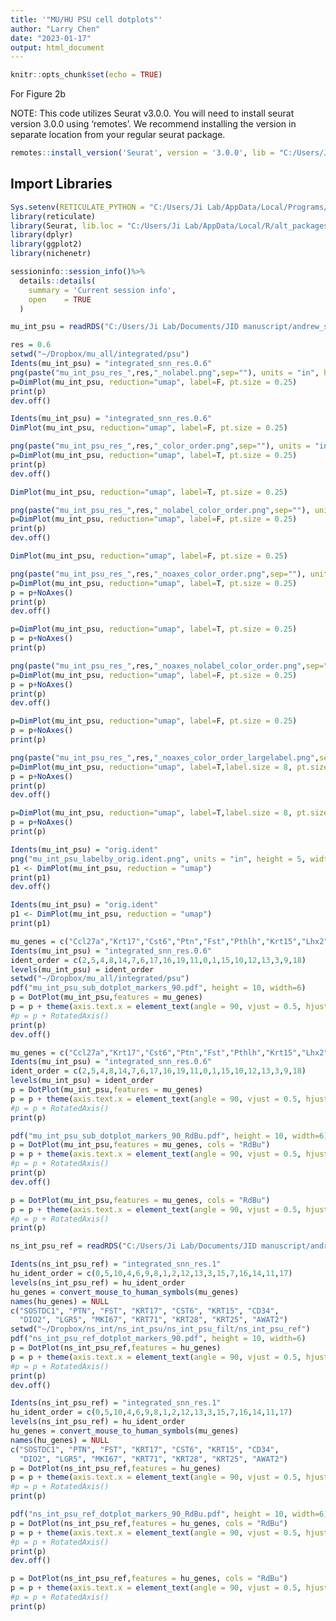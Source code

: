 ```yaml
---
title: '"MU/HU PSU cell dotplots"'
author: "Larry Chen"
date: "2023-01-17"
output: html_document
---
```


```r
knitr::opts_chunk$set(echo = TRUE)
```

For Figure 2b


NOTE: This code utilizes Seurat v3.0.0. You will need to install seurat version 3.0.0 using 'remotes'. We recommend installing the version in separate location from your regular seurat package.

```r
remotes::install_version('Seurat', version = '3.0.0', lib = "C:/Users/Ji Lab/AppData/Local/R/alt_packages" )
```

## Import Libraries

```r
Sys.setenv(RETICULATE_PYTHON = "C:/Users/Ji Lab/AppData/Local/Programs/Python/Python310")
library(reticulate)
library(Seurat, lib.loc = "C:/Users/Ji Lab/AppData/Local/R/alt_packages")
library(dplyr)
library(ggplot2)
library(nichenetr)
```

```r
sessioninfo::session_info()%>%
  details::details(
    summary = 'Current session info',
    open    = TRUE
  )
```

```r
mu_int_psu = readRDS("C:/Users/Ji Lab/Documents/JID manuscript/andrew_scripts/orig_obj/mu_int/psu/mu_int_psu.Rds")
```

```r
res = 0.6
setwd("~/Dropbox/mu_all/integrated/psu")
Idents(mu_int_psu) = "integrated_snn_res.0.6"
png(paste("mu_int_psu_res_",res,"_nolabel.png",sep=""), units = "in", height = 5, width = 6, res=300)
p=DimPlot(mu_int_psu, reduction="umap", label=F, pt.size = 0.25)
print(p)
dev.off()
```

```r
Idents(mu_int_psu) = "integrated_snn_res.0.6"
DimPlot(mu_int_psu, reduction="umap", label=F, pt.size = 0.25)
```

```r
png(paste("mu_int_psu_res_",res,"_color_order.png",sep=""), units = "in", height = 5, width = 6, res=300)
p=DimPlot(mu_int_psu, reduction="umap", label=T, pt.size = 0.25)
print(p)
dev.off()
```

```r
DimPlot(mu_int_psu, reduction="umap", label=T, pt.size = 0.25)
```

```r
png(paste("mu_int_psu_res_",res,"_nolabel_color_order.png",sep=""), units = "in", height = 5, width = 6, res=300)
p=DimPlot(mu_int_psu, reduction="umap", label=F, pt.size = 0.25)
print(p)
dev.off()
```

```r
DimPlot(mu_int_psu, reduction="umap", label=F, pt.size = 0.25)
```

```r
png(paste("mu_int_psu_res_",res,"_noaxes_color_order.png",sep=""), units = "in", height = 5, width = 6, res=300)
p=DimPlot(mu_int_psu, reduction="umap", label=T, pt.size = 0.25)
p = p+NoAxes()
print(p)
dev.off()
```

```r
p=DimPlot(mu_int_psu, reduction="umap", label=T, pt.size = 0.25)
p = p+NoAxes()
print(p)
```

```r
png(paste("mu_int_psu_res_",res,"_noaxes_nolabel_color_order.png",sep=""), units = "in", height = 5, width = 6, res=300)
p=DimPlot(mu_int_psu, reduction="umap", label=F, pt.size = 0.25)
p = p+NoAxes()
print(p)
dev.off()
```

```r
p=DimPlot(mu_int_psu, reduction="umap", label=F, pt.size = 0.25)
p = p+NoAxes()
print(p)
```

```r
png(paste("mu_int_psu_res_",res,"_noaxes_color_order_largelabel.png",sep=""), units = "in", height = 5, width = 6, res=300)
p=DimPlot(mu_int_psu, reduction="umap", label=T,label.size = 8, pt.size = 0.25)
p = p+NoAxes()
print(p)
dev.off()
```

```r
p=DimPlot(mu_int_psu, reduction="umap", label=T,label.size = 8, pt.size = 0.25)
p = p+NoAxes()
print(p)
```

```r
Idents(mu_int_psu) = "orig.ident"
png("mu_int_psu_labelby_orig.ident.png", units = "in", height = 5, width = 6, res=300)
p1 <- DimPlot(mu_int_psu, reduction = "umap")
print(p1)
dev.off()
```

```r
Idents(mu_int_psu) = "orig.ident"
p1 <- DimPlot(mu_int_psu, reduction = "umap")
print(p1)
```

```r
mu_genes = c("Ccl27a","Krt17","Cst6","Ptn","Fst","Pthlh","Krt15","Lhx2","Cd34","Lgr5","Barx2","Mki67","Krt71","Krt28","Krt35","Fabp4","Pparg","Awat2")
Idents(mu_int_psu) = "integrated_snn_res.0.6"
ident_order = c(2,5,4,8,14,7,6,17,16,19,11,0,1,15,10,12,13,3,9,18)
levels(mu_int_psu) = ident_order
setwd("~/Dropbox/mu_all/integrated/psu")
pdf("mu_int_psu_sub_dotplot_markers_90.pdf", height = 10, width=6)
p = DotPlot(mu_int_psu,features = mu_genes)
p = p + theme(axis.text.x = element_text(angle = 90, vjust = 0.5, hjust=1))
#p = p + RotatedAxis()
print(p)
dev.off()
```

```r
mu_genes = c("Ccl27a","Krt17","Cst6","Ptn","Fst","Pthlh","Krt15","Lhx2","Cd34","Lgr5","Barx2","Mki67","Krt71","Krt28","Krt35","Fabp4","Pparg","Awat2")
Idents(mu_int_psu) = "integrated_snn_res.0.6"
ident_order = c(2,5,4,8,14,7,6,17,16,19,11,0,1,15,10,12,13,3,9,18)
levels(mu_int_psu) = ident_order
p = DotPlot(mu_int_psu,features = mu_genes)
p = p + theme(axis.text.x = element_text(angle = 90, vjust = 0.5, hjust=1))
#p = p + RotatedAxis()
print(p)
```

```r
pdf("mu_int_psu_sub_dotplot_markers_90_RdBu.pdf", height = 10, width=6)
p = DotPlot(mu_int_psu,features = mu_genes, cols = "RdBu")
p = p + theme(axis.text.x = element_text(angle = 90, vjust = 0.5, hjust=1))
#p = p + RotatedAxis()
print(p)
dev.off()
```

```r
p = DotPlot(mu_int_psu,features = mu_genes, cols = "RdBu")
p = p + theme(axis.text.x = element_text(angle = 90, vjust = 0.5, hjust=1))
#p = p + RotatedAxis()
print(p)
```

```r
ns_int_psu_ref = readRDS("C:/Users/Ji Lab/Documents/JID manuscript/andrew_scripts/orig_obj/ns_int_psu_ref.Rds")
```

```r
Idents(ns_int_psu_ref) = "integrated_snn_res.1"
hu_ident_order = c(0,5,10,4,6,9,8,1,2,12,13,3,15,7,16,14,11,17)
levels(ns_int_psu_ref) = hu_ident_order
hu_genes = convert_mouse_to_human_symbols(mu_genes)
names(hu_genes) = NULL
c("SOSTDC1", "PTN", "FST", "KRT17", "CST6", "KRT15", "CD34", 
  "DIO2", "LGR5", "MKI67", "KRT71", "KRT28", "KRT25", "AWAT2")
setwd("~/Dropbox/ns_int/ns_int_psu/ns_int_psu_filt/ns_int_psu_ref")
pdf("ns_int_psu_ref_dotplot_markers_90.pdf", height = 10, width=6)
p = DotPlot(ns_int_psu_ref,features = hu_genes)
p = p + theme(axis.text.x = element_text(angle = 90, vjust = 0.5, hjust=1))
#p = p + RotatedAxis()
print(p)
dev.off()
```

```r
Idents(ns_int_psu_ref) = "integrated_snn_res.1"
hu_ident_order = c(0,5,10,4,6,9,8,1,2,12,13,3,15,7,16,14,11,17)
levels(ns_int_psu_ref) = hu_ident_order
hu_genes = convert_mouse_to_human_symbols(mu_genes)
names(hu_genes) = NULL
c("SOSTDC1", "PTN", "FST", "KRT17", "CST6", "KRT15", "CD34", 
  "DIO2", "LGR5", "MKI67", "KRT71", "KRT28", "KRT25", "AWAT2")
p = DotPlot(ns_int_psu_ref,features = hu_genes)
p = p + theme(axis.text.x = element_text(angle = 90, vjust = 0.5, hjust=1))
#p = p + RotatedAxis()
print(p)
```

```r
pdf("ns_int_psu_ref_dotplot_markers_90_RdBu.pdf", height = 10, width=6)
p = DotPlot(ns_int_psu_ref,features = hu_genes, cols = "RdBu")
p = p + theme(axis.text.x = element_text(angle = 90, vjust = 0.5, hjust=1))
#p = p + RotatedAxis()
print(p)
dev.off()
```

```r
p = DotPlot(ns_int_psu_ref,features = hu_genes, cols = "RdBu")
p = p + theme(axis.text.x = element_text(angle = 90, vjust = 0.5, hjust=1))
#p = p + RotatedAxis()
print(p)
```
